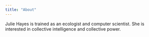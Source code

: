 ```yaml
---
title: "About"
---
```


Julie Hayes is trained as an ecologist and computer scientist. She is interested in collective intelligence and collective power.
